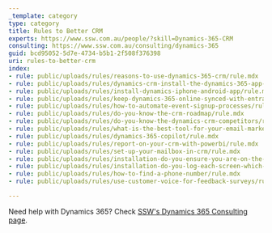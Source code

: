 ```yaml
---
_template: category
type: category
title: Rules to Better CRM
experts: https://www.ssw.com.au/people/?skill=Dynamics-365-CRM
consulting: https://www.ssw.com.au/consulting/dynamics-365
guid: bcd95052-5d7e-4734-b5b1-2f508f376398
uri: rules-to-better-crm
index:
- rule: public/uploads/rules/reasons-to-use-dynamics-365-crm/rule.mdx
- rule: public/uploads/rules/dynamics-crm-install-the-dynamics-365-app-for-outlook/rule.mdx
- rule: public/uploads/rules/install-dynamics-iphone-android-app/rule.mdx
- rule: public/uploads/rules/keep-dynamics-365-online-synced-with-entra-id/rule.mdx
- rule: public/uploads/rules/how-to-automate-event-signup-processes/rule.mdx
- rule: public/uploads/rules/do-you-know-the-crm-roadmap/rule.mdx
- rule: public/uploads/rules/do-you-know-the-dynamics-crm-competitors/rule.mdx
- rule: public/uploads/rules/what-is-the-best-tool-for-your-email-marketing/rule.mdx
- rule: public/uploads/rules/dynamics-365-copilot/rule.mdx
- rule: public/uploads/rules/report-on-your-crm-with-powerbi/rule.mdx
- rule: public/uploads/rules/set-up-your-mailbox-in-crm/rule.mdx
- rule: public/uploads/rules/installation-do-you-ensure-you-are-on-the-current-crm-rollup/rule.mdx
- rule: public/uploads/rules/installation-do-you-log-each-screen-which-is-different-to-the-default/rule.mdx
- rule: public/uploads/rules/how-to-find-a-phone-number/rule.mdx
- rule: public/uploads/rules/use-customer-voice-for-feedback-surveys/rule.mdx

---
```


Need help with Dynamics 365? Check [SSW's Dynamics 365 Consulting page](https://www.ssw.com.au/consulting/dynamics-365).
